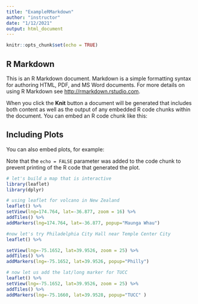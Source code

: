 ---
title: "ExampleRMarkdown"
author: "instructor"
date: "1/12/2021"
output: html_document
---

```{r setup, include=FALSE}
knitr::opts_chunk$set(echo = TRUE)
```

## R Markdown

This is an R Markdown document. Markdown is a simple formatting syntax for authoring HTML, PDF, and MS Word documents. For more details on using R Markdown see <http://rmarkdown.rstudio.com>.

When you click the **Knit** button a document will be generated that includes both content as well as the output of any embedded R code chunks within the document. You can embed an R code chunk like this:


## Including Plots

You can also embed plots, for example:



Note that the `echo = FALSE` parameter was added to the code chunk to prevent printing of the R code that generated the plot.


```{r}
# let's build a map that is interactive
library(leaflet)
library(dplyr)

```
```{r}
# using leaflet for volcano in New Zealand
leaflet() %>%
setView(lng=174.764, lat=-36.877, zoom = 16) %>%
addTiles() %>%
addMarkers(lng=174.764, lat=-36.877, popup="Maunga Whau")
```
```{r}
#now let's try Philadelphia City Hall near Temple Center City
leaflet() %>%

setView(lng=-75.1652, lat=39.9526, zoom = 25) %>%
addTiles() %>%
addMarkers(lng=-75.1652, lat=39.9526, popup="Philly")
```
```{r}
# now let us add the lat/long marker for TUCC
leaflet() %>%
setView(lng=-75.1652, lat=39.9526, zoom = 25) %>%
addTiles() %>%
addMarkers(lng=-75.1660, lat=39.9528, popup="TUCC" )
```

